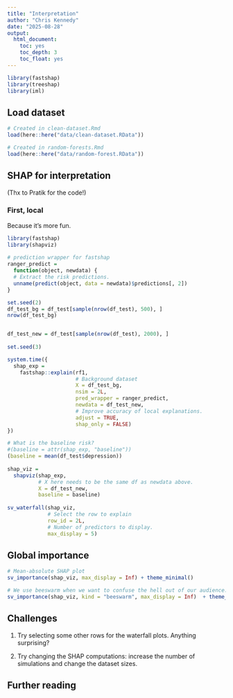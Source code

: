 ```yaml
---
title: "Interpretation"
author: "Chris Kennedy"
date: "2025-08-28"
output:
  html_document:
    toc: yes
    toc_depth: 3
    toc_float: yes
---
```


```r
library(fastshap)
library(treeshap)
library(iml)
```

## Load dataset

```r
# Created in clean-dataset.Rmd
load(here::here("data/clean-dataset.RData"))

# Created in random-forests.Rmd
load(here::here("data/random-forest.RData"))
```

## SHAP for interpretation

(Thx to Pratik for the code!)

### First, local

Because it's more fun.

```r
library(fastshap)
library(shapviz)
  
# prediction wrapper for fastshap
ranger_predict =
  function(object, newdata) {
  # Extract the risk predictions.
  unname(predict(object, data = newdata)$predictions[, 2])
}

set.seed(2)
df_test_bg = df_test[sample(nrow(df_test), 500), ]
nrow(df_test_bg)


df_test_new = df_test[sample(nrow(df_test), 2000), ]
  
set.seed(3)

system.time({
  shap_exp =
    fastshap::explain(rf1,
                      # Background dataset
                      X = df_test_bg, 
                      nsim = 2L,
                      pred_wrapper = ranger_predict,
                      newdata = df_test_new,
                      # Improve accuracy of local explanations.
                      adjust = TRUE,
                      shap_only = FALSE)
})

# What is the baseline risk?    
#(baseline = attr(shap_exp, "baseline"))
(baseline = mean(df_test$depression))
    
shap_viz =
  shapviz(shap_exp,
          # X here needs to be the same df as newdata above.
          X = df_test_new,
          baseline = baseline)
    
sv_waterfall(shap_viz,
             # Select the row to explain
             row_id = 2L,
             # Number of predictors to display.
             max_display = 5)
```

## Global importance

```r

# Mean-absolute SHAP plot 
sv_importance(shap_viz, max_display = Inf) + theme_minimal()

# We use beeswarm when we want to confuse the hell out of our audience.    
sv_importance(shap_viz, kind = "beeswarm", max_display = Inf)  + theme_minimal()
```

## Challenges

1. Try selecting some other rows for the waterfall plots. Anything surprising?

2. Try changing the SHAP computations: increase the number of simulations and change the dataset sizes.


## Further reading


